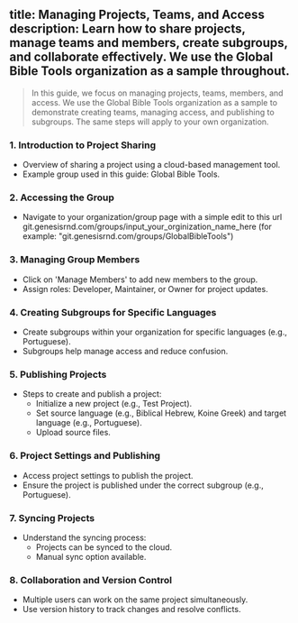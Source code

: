 title: Managing Projects, Teams, and Access
description: Learn how to share projects, manage teams and members, create subgroups, and collaborate effectively. We use the Global Bible Tools organization as a sample throughout.
---

<LoomVideo videoId="856a46aeb4f04cb7b20f273639682314" timestamp={0} title="Guide to Sharing and Managing Projects, Teams, and Access" />

> In this guide, we focus on managing projects, teams, members, and access. We use the Global Bible Tools organization as a sample to demonstrate creating teams, managing access, and publishing to subgroups. The same steps will apply to your own organization.

### 1. Introduction to Project Sharing

- Overview of sharing a project using a cloud-based management tool.
- Example group used in this guide: Global Bible Tools.

### 2. Accessing the Group

- Navigate to your organization/group page with a simple edit to this url git.genesisrnd.com/groups/input_your_orginization_name_here 
(for example: "git.genesisrnd.com/groups/GlobalBibleTools")

### 3. Managing Group Members

- Click on 'Manage Members' to add new members to the group.
- Assign roles: Developer, Maintainer, or Owner for project updates.

### 4. Creating Subgroups for Specific Languages

- Create subgroups within your organization for specific languages (e.g., Portuguese).
- Subgroups help manage access and reduce confusion.

### 5. Publishing Projects

- Steps to create and publish a project: 
  - Initialize a new project (e.g., Test Project).
  - Set source language (e.g., Biblical Hebrew, Koine Greek) and target language (e.g., Portuguese).
  - Upload source files.

### 6. Project Settings and Publishing

- Access project settings to publish the project.
- Ensure the project is published under the correct subgroup (e.g., Portuguese).

### 7. Syncing Projects

- Understand the syncing process: 
  - Projects can be synced to the cloud.
  - Manual sync option available.

### 8. Collaboration and Version Control

- Multiple users can work on the same project simultaneously.
- Use version history to track changes and resolve conflicts.